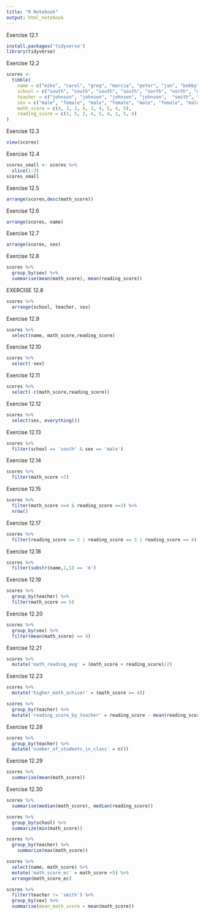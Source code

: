---
title: "R Notebook"
output: html_notebook
---

Exercise 12.1
```{r}
install.packages('tidyverse')
library(tidyverse)
```

Exercise 12.2
```{r}
scores <- 
  tibble(
    name = c("mike", "carol", "greg", "marcia", "peter", "jan", "bobby", "cindy", "alice"),
    school = c("south", "south", "south", "south", "north", "north", "north", "south", "south"),
    teacher = c("johnson", "johnson", "johnson", "johnson",  "smith", "smith", "smith", "perry", "perry"),
    sex = c("male", "female", "male", "female", "male", "female", "male", "female", "female"),
    math_score = c(4, 3, 2, 4, 3, 4, 5, 4, 5),
    reading_score = c(1, 5, 2, 4, 5, 4, 1, 5, 4)
)
```

Exercise 12.3
```{r}
view(scores)
```

Exercise 12.4
```{r}
scores_small <- scores %>%
  slice(1:3)
scores_small
```

Exercise 12.5
```{r}
arrange(scores,desc(math_score))
```

Exercise 12.6
```{r}
arrange(scores, name)
```

Exercise 12.7

```{r}
arrange(scores, sex)
```

Exercise 12.8
```{r}
scores %>% 
  group_by(sex) %>% 
  summarise(mean(math_score), mean(reading_score))
```

EXERCISE 12.8
```{r}
scores %>% 
  arrange(school, teacher, sex)
```

Exercise 12.9
```{r}
scores %>% 
  select(name, math_score,reading_score)
```

Exercise 12.10
```{r}
scores %>% 
  select(-sex)
```

Exercise 12.11
```{r}
scores %>% 
  select(-c(math_score,reading_score))
```

Exercise 12.12
```{r}
scores %>% 
  select(sex, everything())
```

Exercise 12.13
```{r}
scores %>% 
  filter(school == 'south' & sex == 'male')
```

Exercise 12.14
```{r}
scores %>% 
  filter(math_score >3)
```

Exercise 12.15

```{r}
scores %>% 
  filter(math_score >=4 & reading_score >=3) %>% 
  nrow()
```

Exercise 12.17
```{r}
scores %>% 
  filter(reading_score == 2 | reading_score == 3 | reading_score == 4)
```

Exercise 12.18
```{r}
scores %>% 
  filter(substr(name,1,1) == 'm')
```

Exercise 12.19
```{r}
scores %>% 
  group_by(teacher) %>% 
  filter(math_score == 5)
```

Exercise 12.20
```{r}
scores %>% 
  group_by(sex) %>% 
  filter(mean(math_score) == 4)
```

Exercise 12.21
```{r}
scores %>% 
  mutate('math_reading_avg' = (math_score + reading_score)/2)
```

Exercise 12.23
```{r}
scores %>% 
  mutate('higher_math_achiver' = (math_score >= 4))
```

```{r}
scores %>% 
  group_by(teacher) %>% 
  mutate('reading_score_by_teacher' = reading_score - mean(reading_score))
```

Exercise 12.28
```{r}
scores %>% 
  group_by(teacher) %>% 
  mutate('number_of_students_in_class' = n())
```

Exercise 12.29
```{r}
scores %>% 
  summarise(mean(math_score))
```

Exercise 12.30
```{r}
scores %>% 
  summarise(median(math_score), median(reading_score))
```

```{r}
scores %>% 
  group_by(school) %>% 
  summarize(min(math_score))
```

```{r}
scores %>% 
  group_by(teacher) %>% 
    summarize(max(math_score))

```

```{r}
scores %>% 
  select(name, math_score) %>% 
  mutate('math_score_ec' = math_score +5) %>% 
  arrange(math_score_ec)
```

```{r}
scores %>% 
  filter(teacher != 'smith') %>%
  group_by(sex) %>% 
  summarise(mean_math_score = mean(math_score))
```

